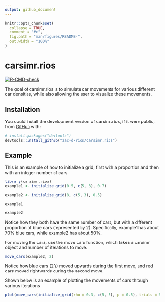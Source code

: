```yaml
---
output: github_document
---
```


<!-- README.md is generated from README.Rmd. Please edit that file -->

```r
knitr::opts_chunk$set(
  collapse = TRUE,
  comment = "#>",
  fig.path = "man/figures/README-",
  out.width = "100%"
)
```

# carsimr.rios

<!-- badges: start -->
[![R-CMD-check](https://github.com/zac-d-rios/carsimr.rios/actions/workflows/R-CMD-check.yaml/badge.svg)](https://github.com/zac-d-rios/carsimr.rios/actions/workflows/R-CMD-check.yaml)
<!-- badges: end -->

The goal of carsimr.rios is to simulate car movements for various different car densities, while also allowing the user to visualize these movements.

## Installation

You could install the development version of carsimr.rios, if it were public, from [GitHub](https://github.com/zac-d-rios/carsimr.rios) with:

``` r
# install.packages("devtools")
devtools::install_github("zac-d-rios/carsimr.rios")
```

## Example

This is an example of how to initialize a grid, first with a proportion and then with an integer number of cars

```r
library(carsimr.rios)
example1 <- initialize_grid(0.5, c(5, 3), 0.7)

example2 <- initialize_grid(8, c(5, 3), 0.5)

example1
```

```r
example2
```

Notice how they both have the same number of cars, but with a different proportion of blue cars (represented by 2). Specifically, example1 has about 70% blue cars, while example2 has about 50%.

For moving the cars, use the move cars function, which takes a carsimr object and number of iterations to move.

```r
move_cars(example2, 2)
```

Notice how blue cars (2's) moved upwards during the first move, and red cars moved rightwards during the second move.


Shown below is an example of plotting the movements of cars through various iterations

```r
plot(move_cars(initialize_grid(rho = 0.3, c(5, 5), p = 0.5), trials = 5))
```
